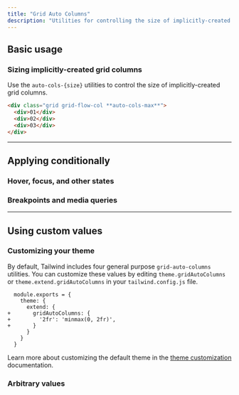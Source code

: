 ```yaml
---
title: "Grid Auto Columns"
description: "Utilities for controlling the size of implicitly-created grid columns."
---
```




## Basic usage

### Sizing implicitly-created grid columns

Use the `auto-cols-{size}` utilities to control the size of implicitly-created grid columns.

```html
<div class="grid grid-flow-col **auto-cols-max**">
  <div>01</div>
  <div>02</div>
  <div>03</div>
</div>
```

---

## <Heading ignore>Applying conditionally</Heading>

### <Heading ignore>Hover, focus, and other states</Heading>

<HoverFocusAndOtherStates defaultClass="grid grid-flow-col auto-cols-max" featuredClass="auto-cols-min" />

### <Heading ignore>Breakpoints and media queries</Heading>

<BreakpointsAndMediaQueries defaultClass="grid grid-flow-col auto-cols-max" featuredClass="auto-cols-min" />

---

## Using custom values

### Customizing your theme

By default, Tailwind includes four general purpose `grid-auto-columns` utilities. You can customize these values by editing `theme.gridAutoColumns` or `theme.extend.gridAutoColumns` in your `tailwind.config.js` file.

```diff-js tailwind.config.js
  module.exports = {
    theme: {
      extend: {
+       gridAutoColumns: {
+         '2fr': 'minmax(0, 2fr)',
+       }
      }
    }
  }
```

Learn more about customizing the default theme in the [theme customization](/docs/theme#customizing-the-default-theme) documentation.

### Arbitrary values

<ArbitraryValues property="grid-auto-columns" featuredClass="auto-cols-[minmax(0,_2fr)]" />
